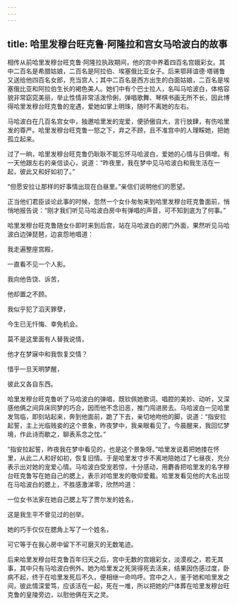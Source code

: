 ```yaml
---
---
---
```

title: 哈里发穆台旺克鲁·阿隆拉和宫女马哈波白的故事
---




相传从前哈里发穆台旺克鲁·阿隆拉执政期间，他的宫中养着四百名宫娥彩女。其中二百名是希腊姑娘，二百名是阿拉伯、埃塞俄比亚女子。后来鄂拜谊德·塔锡鲁又送给他四百名女郎，充当宫人；其中二百名是西方出生的白面姑娘，二百名是埃塞俄比亚和阿拉伯生长的褐色美人。她们中有个巴士拉人，名叫马哈波白，体格容貌非常窈窕美丽，举止性情非常活泼伶俐，弹唱歌舞、琴棋书画无所不长，因此博得哈里发穆台旺克鲁的宠遇，爱她如掌上明珠，随时不离她的左右。

马哈波白在几百名宫女中，独邀哈里发的宠爱，便骄傲自大，言行放肆，有伤哈里发的尊严。哈里发穆台旺克鲁一怒之下，弃之不顾，且不准宫中的人理睬她，把她孤立起来。

过了一晌，哈里发穆台旺克鲁仍耿耿不能忘怀马哈波白，爱她的心情与日俱增。有一天他跟左右的亲信谈心，说道：“昨夜里，我在梦中见马哈波白和我生活在一起，彼此又和好如初了。”

“但愿安拉让那样的好事情出现在白昼里。”亲信们说明他们的愿望。

正当他们君臣谈论此事的时候，忽然一个女仆匆匆来到哈里发穆台旺克鲁面前，悄悄地报告说：“刚才我们听见马哈波白房中有弹唱的声音，可不知到底为了何事。”

哈里发穆台旺克鲁随女仆即时来到后宫，站在马哈波白的房门外面，果然听见马哈波白边弹琵琶，边哀怨地唱道：

我走遍整座宫殿，

一直看不见一个人影。

我向他告饶、诉苦，

他却置之不顾。

我似乎犯了滔天罪孽，

今生已无忏悔、幸免机会。

莫不是这里面有人替我说情，

他才在梦寐中和我恢复交情？

惜乎一旦天明梦醒，

彼此又各自东西。

哈里发穆台旺克鲁听了马哈波白的弹唱，既钦佩她歌词、唱腔的美妙、动听，又深感他俩之间异床同梦的巧合，因而他不念旧恶，推门闯进房去。马哈波白一见哈里发驾临，即刻站起来，奔到他面前，跪了下去，亲切地吻他的脚，说道：“指安拉起誓，主上光临贱妾的这个景象，昨夜梦中，我亲眼看见了。今晨醒来，我回忆梦境，作此诗而歇之，聊表系念之忱。”

“指安拉起誓，昨夜我在梦中看见的，也是这个景象呀。”哈里发说着把她搂在怀里，从此二人和好如初，恢复旧情。于是哈里发寸步不离地陪她过了七昼夜，充分表示出对她的宠爱心情。马哈波白受宠若惊，十分感动，用麝香把哈里发的名字穆台旺克鲁写在她自己的腮上，表示对哈里发的敬仰爱戴。哈里发看见他的大名出现在马哈波白的腮上，不胜感激涕零，欣然吟道：

一位女书法家在她自己腮上写了贾尔发的姓名，

这是我生平不曾见过的创举。

她的巧手仅仅在腮角上写了一个姓名，

可它等于在我心房中留下不可磨灭的无数笔迹。

后来哈里发穆台旺克鲁百年归天之后，宫中无数的宫娥彩女，淡漠视之，若无其事，其中只有马哈波白例外。她为哈里发之死哭得死去活来，结果因伤感过度，卧病不起，终于在哈里发死后不久，便相继一命呜呼。宫中之人，鉴于她和哈里发之间，彼此情深爱笃，应该活在一起，死在一堆，所以把她的尸体葬在哈里发穆台旺克鲁的皇陵旁边，以慰他俩在天之灵。